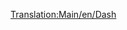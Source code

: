 [[Translation:Main/en/Dash]]{{en/-}}{{Template:Züge/De
|Image=[[File:en/Dash.png]]
|Name="Dash"
|Kosten=£16,406 ($32.812)
|Geschwindigkeit=120 km/h (75 mph)
|Gewicht=38 t
|Leistung=700 PS (523 kW)
|Betriebskosten=£1,066 ($2.132)
|Entwurf=1984
|Betriebsdauer=15
|Platz=80 Passagiere
|Beschreibung=Die "Dash" DMU ist eine Diesel-Multi-Einheit, die standardmäßig aus jeweils eine Zug- und Schublok besteht und in der gleichen Weise wie die [[Main/en/Manley-Morel DMU]] Passagiere befördert, wenn auch mit etwas höhere Geschwindigkeit, Leistung und Kapazität.

Diese Züge sind wirklich nur für leichte Personenverkehr geeignet, da ihnen die Kraft fehlt mit einer größeren Anzahl von Waggons und schweren Gütern zurecht zu kommen. Natürlich könnte man zusätzliche Loks hinzufügen um die Leistung und Kapazität zu steigern jedoch wird sich dadurch die Maximalgeschwindigkeit von 120 km/h nicht erhöhen. Die bessere Lösung währe hier die [[Main/de/SH "125"|SH "125"]] für die belebteren Strecken zu verwenden oder sogar auf die [[Main/de/T.I.M|"T.I.M."]] zu setzen sobald sie erfunden wurde.

Ein Wort der Warnung, wenn schnellere Züge auf ein großes Netzwerk gelangen, wird man feststellen, dass diese schwachen Züge den gesamten Betrieb stauen können. Man sollte also entweder von diesen Zügen weck auf bessere Modelle Aufrüsten (oder sie abgegrenzt auf separaten Strecken verwenden) oder man baut [[Main/de/Überholmöglichkeiten|Überholmöglichkeiten]]. 

|Reales-Leben=Die erste der so genannten zweiten Generation (abgesehen von der 14x-Serie Schienenbusse) der [http://en.wikipedia.org/wiki/British_Rail_Class_150 Class 150 'Sprinter' ''(englisch)''] (daher der Name "Dash") die in der Mitte der 1980er Jahre eingeführt wurde, um die frühere, aus  den 1950er und 1960er Jahren stammenden, Serie der DMUs abzulösen. Die Hauptstütze der britischen "Regional Railways" Lokalbahnen bis zur Privatisierung zwischen 1990 und 1996, sind sie noch immer Arbeitspferde der ländlichen- und S-Linien.
}}